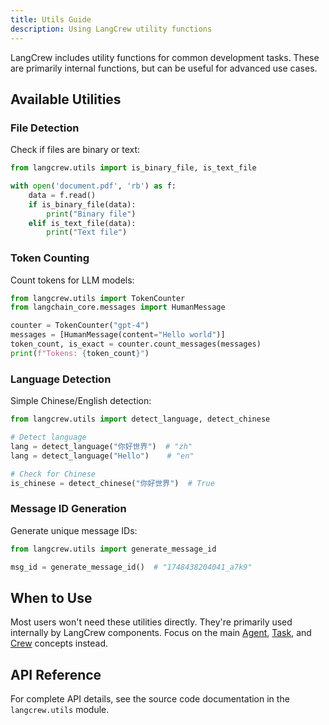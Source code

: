 ```yaml
---
title: Utils Guide
description: Using LangCrew utility functions
---
```


LangCrew includes utility functions for common development tasks. These are primarily internal functions, but can be useful for advanced use cases.

## Available Utilities

### File Detection
Check if files are binary or text:

```python
from langcrew.utils import is_binary_file, is_text_file

with open('document.pdf', 'rb') as f:
    data = f.read()
    if is_binary_file(data):
        print("Binary file")
    elif is_text_file(data):
        print("Text file")
```

### Token Counting
Count tokens for LLM models:

```python
from langcrew.utils import TokenCounter
from langchain_core.messages import HumanMessage

counter = TokenCounter("gpt-4")
messages = [HumanMessage(content="Hello world")]
token_count, is_exact = counter.count_messages(messages)
print(f"Tokens: {token_count}")
```

### Language Detection
Simple Chinese/English detection:

```python
from langcrew.utils import detect_language, detect_chinese

# Detect language
lang = detect_language("你好世界")  # "zh"
lang = detect_language("Hello")    # "en"

# Check for Chinese
is_chinese = detect_chinese("你好世界")  # True
```

### Message ID Generation
Generate unique message IDs:

```python
from langcrew.utils import generate_message_id

msg_id = generate_message_id()  # "1748438204041_a7k9"
```

## When to Use

Most users won't need these utilities directly. They're primarily used internally by LangCrew components. Focus on the main [Agent](/concepts/agents), [Task](/concepts/tasks), and [Crew](/concepts/crews) concepts instead.

## API Reference

For complete API details, see the source code documentation in the `langcrew.utils` module.